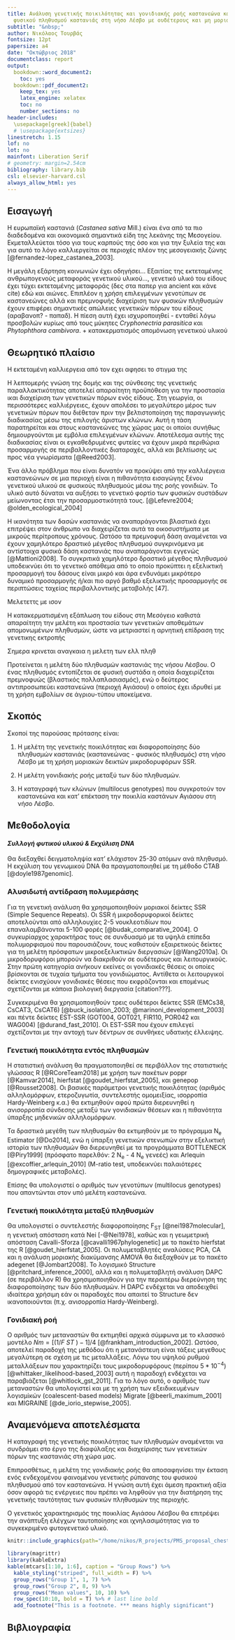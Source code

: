 ```yaml
---
title: Ανάλυση γενετικής ποικιλότητας και γονιδιακής ροής καστανεώνα και απομονωμένου
  φυσικού πληθυσμού καστανιάς στη νήσο Λέσβο με ουδέτερους και μη μοριακούς δείκτες
subtitle: "&nbsp;" 
author: Νικόλαος Τουρβάς
fontsize: 12pt
papersize: a4
date: "Οκτώβριος 2018"
documentclass: report
output:
  bookdown::word_document2:
    toc: yes
  bookdown::pdf_document2:
    keep_tex: yes
    latex_engine: xelatex
    toc: no
    number_sections: no
header-includes: 
  \usepackage[greek]{babel}
  # \usepackage{extsizes}
linestretch: 1.15
lof: no
lot: no
mainfont: Liberation Serif
# geometry: margin=2.54cm
bibliography: library.bib
csl: elsevier-harvard.csl
always_allow_html: yes
---
```

<!-- Things to fix in .tex document
1. fix title size
2. table hlines
3. first line of each reference sticking out-->

 <!-- Εισαγωγή και Θεωρ. πλαίσιο μπορούν να γίνουν μια ενότητα!!! --> 
 
## Εισαγωγή

Η ευρωπαϊκή καστανιά (_Castanea sativa_ Mill.) είναι ένα από τα πιο διαδεδομένα και οικονομικά σημαντικά είδη της λεκάνης της Μεσογείου. Εκμεταλλεύεται τόσο για τους καρπούς της όσο και για την ξυλεία της και για αυτό το λόγο καλλιεργείται σε περιοχές πλέον της μεσογειακής ζώνης [@fernandez-lopez_castanea_2003]. 

Η μεγάλη εξάρτηση κοινωνιών έχει οδηγήσει...
Εξαιτίας της εκτεταμένης ανθρωπογενούς μεταφοράς γενετικού υλικού..., γενετικό υλικό του είδους έχει τύχει εκτεταμένης μεταφοράς (δες στα παπερ για ancient και κάνε cite) εδώ και αιώνες. Επιπλέον η χρήση επιλεγμένων γενοτύπων σε καστανεώνες αλλά και πρεμνοφυής διαχείριση των φυσικών πληθυσμών έχουν επιφέρει σημαντικές απώλειες γενετικών πόρων του είδους (αραβανοπ? - παπαδ). Η πίεση αυτή έχει ισχυροποιηθεί - ενταθεί λόγω προσβολών κυρίως από τους μύκητες _Cryphonectria parasitica_ και _Phytophthora cambivora_.
+ κατακερματισμός απομόνωση γενετικού υλικού

## Θεωρητικό πλαίσιο
<!-- Εξηγώ όλους τους παράγοντες που έγραψα στην εισαγωγή -->
  
Η εκτεταμένη καλλιεργεια από τον εχει αφησει το στιγμα της   
  
Η λεπτομερής γνώση της δομής και της σύνθεσης της γενετικής παραλλακτικότητας αποτελεί απαραίτητη προϋπόθεση για την προστασία ικαι διαχείριση των γενετικών πόρων ενός είδους. Στη γεωργία, οι περισσότερες καλλιέργειες, έχουν απολέσει το μεγαλύτερο μέρος των γενετικών πόρων που διέθεταν πριν την βελτιστοποίηση της παραγωγικής διαδικασίας μέσω της επιλογής άριστων κλώνων. Αυτή η τάση παρατηρείται και στους καστανεώνες της χώρας μας οι οποίοι συνήθως δημιουργούνται με εμβόλια επιλεγμένων κλώνων.  Αποτέλεσμα αυτής της διαδικασίας είναι οι εγκαθεδρυμένες φυτείες να έχουν μικρά περιθώρια προσαρμογής σε περιβαλλοντικές διαταραχές, αλλά και βελτίωσης ως προς νέα γνωρίσματα [@Reed2003].

Ένα άλλο πρόβλημα που είναι δυνατόν να προκύψει από την καλλιέργεια καστανεώνων σε μια περιοχή είναι η πιθανότητα εισαγώγης ξένου γενετικού υλικού σε φυσικούς πληθυσμούς μέσω της ροής γονιδιών. Το υλικό αυτό δύναται να αυξήσει το γενετικό φορτίο των φυσικών συστάδων μείωνοντας έτσι την προσαρμοστικότητά τους. [@Lefevre2004; @olden_ecological_2004]

Η ικανότητα των δασών καστανιάς να αναπαράγονται βλαστικά έχει επιτρέψει στον άνθρωπο να διαχειρίζεται αυτά τα οικοσυστήματα με μικρούς περίτροπους χρόνους.
Ωστόσο τα πρεμνοφυή δάση αναμένεται να έχουν χαμηλότερο δραστικό μέγεθος πληθυσμού συγκρινόμενα με αντίστοιχα φυσικά δάση καστανιάς που αναπαράγονται εγγενώς [@Mattioni2008]. Το συγκριτικά χαμηλότερο δραστικό μέγεθος πληθυσμού υποδεικνύει ότι το γενετικό απόθεμα από το οποίο προκύπτει η εξελικτική προσαρμογή του δάσους είναι μικρό και άρα ενδυνάμει μικρότερο δυναμικό προσαρμογής ή/και πιο αργό βαθμό εξελικτικής προσαρμογής σε περιπτώσεις ταχείας περιβαλλοντικής μεταβολής [47].

Μελετεττς με ισον

<!-- refugia - founder effects [@Petit2005] Long term --> Η κατακερματισμένη εξάπλωση του είδους στη Μεσόγειο καθιστά απαραίτητη την μελέτη και προστασία των γενετικών αποθεμάτων απομονωμένων πληθυσμών, ώστε να μετριαστεί η αρνητική επίδραση της γενετικης εκτροπής

Σημερα κρινεται αναγκαια η μελετη των ελλ πληθ


Προτείνεται η μελέτη δύο πληθυσμών καστανιάς της νήσου Λέσβου. Ο ένας πληθυσμός εντοπίζεται σε φυσική συστάδα η οποία διαχειρίζεται πρεμνοφυώς (βλαστικός πολλαπλασιασμός), ενώ ο δεύτερος αντιπροσωπεύει καστανεώνα (περιοχή Αγιάσου) ο οποίος έχει ιδρυθεί με τη χρήση εμβολίων σε άγριου-τύπου υποκείμενα.

## Σκοπός

Σκοποί της παρούσας πρότασης είναι:

1. Η μελέτη της γενετικής ποικιλότητας και διαφοροποίησης δύο πληθυσμών καστανιάς (καστανεώνας - φυσικός πληθυσμός) στη νήσο Λέσβο με τη χρήση μοριακών δεικτών μικροδορυφόρων SSR.

3. Η μελέτη γονιδιακής ροής μεταξύ των δύο πληθυσμών.

2. Η καταγραφή των κλώνων (multilocus genotypes) που συγκροτούν τον καστανεώνα και κατ' επέκταση την ποικιλία καστάνων Αγιάσου στη νήσο Λέσβο. 

## Μεθοδολογία

#### _Συλλογή φυτικού υλικού & Εκχύλιση DNA_
Θα διεξαχθεί δειγματοληψία κατ' ελάχιστον 25-30 ατόμων ανά πληθυσμό. Η εκχύλιση του γενωμικού DNA θα πραγματοποιηθεί με τη μέθοδο CTAB [@doyle1987genomic].

### Αλυσιδωτή αντίδραση πολυμεράσης
Για τη γενετική ανάλυση θα χρησιμοποιηθούν μοριακοί δείκτες SSR (Simple Sequence Repeats). Οι SSR ή μικροδορυφορικοί δείκτες αποτελούνται από αλληλουχίες 2-5 νουκλεοτιδίων που επαναλαμβάνονται 5-100 φορές [@budak_comparative_2004]. Ο συγκυρίαρχος χαρακτήρας τους σε συνδυασμό με τα υψηλά επίπεδα πολυμορφισμού που παρουσιάζουν, τους καθιστούν εξαιρετικούς δείκτες για τη μελέτη πρόσφατων μικροεξελικτικών διεργασιών [@Wang2010a]. Οι μικροδορυφόροι μπορούν να διακριθούν σε ουδέτερους και λειτουργικούς. Στην πρώτη κατηγορία ανήκουν εκείνες οι γονιδιακές θέσεις οι οποίες βρίσκονται σε τυχαία τμήματα του γονιδιώματος. Αντίθετα οι λειτουργικοί δείκτες ενισχύουν γονιδιακές θέσεις που εκφράζονται και επομένως σχετίζονται με κάποια βιολογική διεργασία [citation???].

Συγκεκριμένα θα χρησιμοποιηθούν τρεις ουδέτεροι δείκτες SSR (EMCs38, CsCAT3, CsCAT6) [@buck_isolation_2003; @marinoni_development_2003] και πέντε δείκτες EST-SSR (GOT004, GOT021, FIR110, POR042 και WAG004) [@durand_fast_2010]. Οι EST-SSR που έχουν επιλεγεί σχετίζονται με την αντοχή των δέντρων σε συνθήκες υδατικής έλλειψης.
<!-- Μήπως θα με ρωτήσουν αν κάνω καλά που επιλέγω est για μελέτη gene flow; -->

### Γενετική ποικιλότητα εντός πληθυσμών
Η στατιστική ανάλυση θα πραγματοποιηθεί σε περιβάλλον της στατιστικής γλώσσας R [@RCoreTeam2018] με χρήση των πακέτων poppr [@Kamvar2014], hierfstat [@goudet_hierfstat_2005], και genepop [@Rousset2008]. Οι βασικές παράμετροι γενετικής ποικιλότητας (αριθμός αλληλομόρφων, ετεροζυγωτία, συντελεστής ομομειξίας, ισορροπία Hardy-Weinberg κ.α.) θα εκτιμηθούν αφού πρώτα διερευνηθεί η ανισορροπία σύνδεσης μεταξύ των γονιδιακών θέσεων και η πιθανότητα ύπαρξης μηδενικών αλληλομόρφων. 

Τα δραστικά μεγέθη των πληθυσμών θα εκτιμηθούν με το πρόγραμμα N~e~ Estimator [@Do2014], ενώ η ύπαρξη γενετικών στενωπών στην εξελικτική ιστορία των πληθυσμών θα διερευνηθεί με τα προγράμματα BOTTLENECK [@Piry1999] (πρόσφατο παρελθόν: 2 N~e~ - 4 N~e~ γενεές) και Arlequin [@excoffier_arlequin_2010] (M-ratio test, υποδεικνύει παλαιότερες δημογραφικές μεταβολές).

Επίσης θα υπολογιστεί ο αριθμός των γενοτύπων (multilocus genotypes) που απαντώνται στον υπό μελέτη καστανεώνα. 

### Γενετική ποικιλότητα μεταξύ πληθυσμών

Θα υπολογιστεί ο συντελεστής διαφοροποίησης F~ST~ [@nei1987molecular], η γενετική απόσταση κατά Nei [-@Nei1978], καθώς και η γεωμετρική απόσταση Cavalli-Sforza [@cavalli1967phylogenetic] με το πακέτο hierfstat της R [@goudet_hierfstat_2005]. Οι πολυμεταβλητές αναλύσεις PCA, CA και η ανάλυση μοριακής διακύμανσης AMOVA θα διεξαχθούν με το πακέτο adegenet [@Jombart2008]. Το λογισμικό Structure [@pritchard_inference_2000], αλλά και η πολυμεταβλητή ανάλυση DAPC (σε περιβάλλον R) θα χρησιμοποιηθoύν για την περαιτέρω διερεύνηση της διαφοροποίησης των δύο πληθυσμών. H DAPC ενδέχεται να αποδειχθεί ιδιαίτερα χρήσιμη εάν οι παραδοχές που απαιτεί το Structure δεν ικανοποιούνται (π.χ. ανισορροπία Hardy-Weinberg).

<!-- η dapc δεν προϋποθέτει ισορροπία Hardy-Weinberg ενδέχεται να αποδειχθεί ιδιαίτερα χρήσιμη εάν-->

### Γονιδιακή ροή
Ο αριθμός των μεταναστών θα εκτιμηθεί αρχικά σύμφωνα με το κλασσικό μοντέλο $Nm = [(1 / F~ST~) - 1] / 4$ [@frankham_introduction_2002]. Ωστόσο, αποτελεί παραδοχή της μεθόδου ότι η μετανάστευη είναι τάξεις μεγεθους μεγαλύτερη σε σχέση με τις μεταλλάξεις. Λόγω του υψηλού ρυθμού μεταλλάξεων που χαρακτηρίζει τους μικροδορυφόρους (περίπου $5 * 10^{-4}$)  [@whittaker_likelihood-based_2003] αυτή η παραδοχή ενδέχεται να παραβιάζεται [@whitlock_gst_2011]. Για το λόγο αυτό, ο αριθμός των μεταναστών θα υπολογιστεί και με τη χρήση των εξειδικευμένων λογισμίκών (coalescent-based models) Migrate [@beerli_maximum_2001] και MIGRAINE [@de_iorio_stepwise_2005].


## Αναμενόμενα αποτελέσματα

H καταγραφή της γενετικής ποικιλότητας των πληθυσμών αναμένεται να συνδράμει στο έργο της διαφύλαξης και διαχείρισης των γενετικών πόρων της καστανιάς στη χώρα μας.
<!-- και την ορθολογική διαχείριση του πολλαπλασιαστικού υλικού --> 

Επιπροσθέτως, η μελέτη της γονιδιακής ροής θα αποσαφηνίσει την έκταση ενός ενδεχομένου φαινομένου γενετικής ρύπανσης του φυσικού πληθυσμού από τον καστανεώνα. Η γνώση αυτή έχει άμεση πρακτική αξία όσον αφορά τις ενέργειες που πρέπει να ληφθούν για την διατήρηση της γενετικής ταυτότητας των φυσικών πληθυσμών της περιοχής.

Ο γενετικός χαρακτηρισμός της ποικιλίας Αγιάσου Λέσβου 
θα επιτρέψει την ανάπτυξη ελέγχων ταυτοποίησης και ιχνηλασιμότητας για το συγκεκριμένο φυτογενετικό υλικό.
<!-- ενδεχόμενη πιστοποίηση? -->





<!-- ## Χρηματοδότηση / Χρονοδιάγραμμα -->

<!-- !["Abies image"](Abies_alba_foliage_illustration.jpg) -->

```r
knitr::include_graphics(path="/home/nikos/R_projects/PMS_proposal_chestnut/Abies_alba_foliage_illustration.jpg")
```

```r
library(magrittr)
library(kableExtra)
kable(mtcars[1:10, 1:6], caption = "Group Rows") %>%
  kable_styling("striped", full_width = F) %>%
  group_rows("Group 1", 1, 7) %>%
  group_rows("Group 2", 8, 9) %>% 
  group_rows("Mean values", 10, 10) %>% 
  row_spec(10:10, bold = T) %>% # last line bold
  add_footnote("This is a footnote. *** means highly significant")
```

<!-- Allelic richness - indicator να σημειωθεί -->
<!-- ML_Null-Freq -->
<!-- LGP -->
<!-- Fst outliers --BAYESCAN outflank -->
<!-- adegenet [@Jombart2008] ,pegas,ape,fangorn -->

<!-- ### Γενετική τοπίου -->
<!-- IBD - mantel test - adegenet, ape -->
<!-- Genetic boundaries γενετικά φράγματα φραγμοί- Monmonier's algorithm -->
<!-- sPCA -->
<!-- Geneland -->
<!-- DIYABC ??? -->
<!-- GeneClass2 ??? -->

<!-- M ratio -> υποδεικνύει μείωση μεγέθους πληθυσμού σε μεγάλα χρονικά διαστήματα [@Aleksic2014] -->
<!-- BOTTLENECK -> πρόσφατες γενετικές στενωπούς (πρόσφατο εξελικτικό παρελθόν: ) -->

<!-- R Notebook - R markdown -->

<!-- δες οπωσδήποτε [@Aleksic2014; @Leonarduzzi2016a] -->
<!-- Cervus (see SM1 Leonarduzzi) -> ποσοστό παιδιών που οι γονείς τους είναι άτομα του πληθυσμού -->
<!-- άρα απαιτεί δειγματοληψία αναγέννησης-->
<!-- STRUCTURE μοντέλο πρόδρομης γνώσης πληθυσμών -> δες [@Aleksic2014; @pritchard_inference_2000] -->

<!-- Nei's Ds, Cav-Sf για φυλογενετικά  -->
<!-- F~ST~, G''~ST~, D~est~ -->
<!-- PCA, CA adegenet -->
<!-- AMOVA -->
<!-- STRUCTURE  -->
<!-- DAPC -->


## Βιβλιογραφία
<!-- &nbsp;  -->